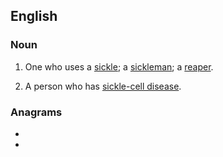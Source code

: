 {{also|Sickler}}

==English==

===Noun===
{{en-noun}}

# One who uses a [[sickle]]; a [[sickleman]]; a [[reaper]].
# {{lb|en|medicine|informal}} A person who has [[sickle-cell disease]].

{{Webster 1913}}

===Anagrams===
* {{l|en|lickers}}
* {{l|en|slicker}}